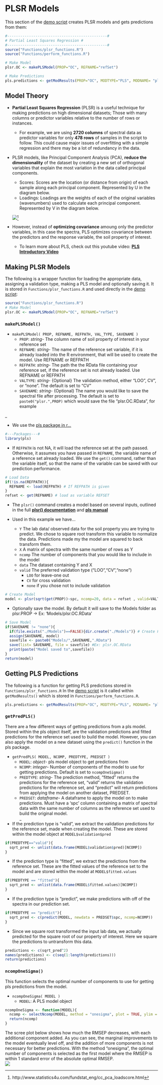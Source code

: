 # PLSR Models
This section of the [demo script](https://whrc.github.io/Soil-Predictions-MIR/getting-started.html#demo-script) creates PLSR models and gets predictions from them:    
```r
#----------------------------------------------#
# Partial Least Squares Regression #
#----------------------------------------------#
source("Functions/plsr_functions.R")
source("Functions/perform_functions.R")

# Make Model
plsr.OC <- makePLSModel(PROP="OC", REFNAME="refSet")

# Make Predictions
pls.predictions <- getModResults(PROP="OC", MODTYPE="PLS", MODNAME= "plsr.OC", PREDNAME= "predSet")
```

## Model Theory {-}
* **Partial Least Squares Regression** (PLSR) is a useful technique for making predictions on high dimensional datasets; Those with many columns or predictor variables relative to the number of rows or instances.     
    + For example, we are using **2720 columns** of spectral data as predictor variables for only **478 rows** of samples in the script to follow. This could cause major issues of overfitting with a simple regression and there may be a lot of redundancy in the data.    
    
* PLSR models, like Principal Component Analysis (PCA), **reduce the dimensionality** of the dataset by creating a new set of orthogonal variables that explain the most variation in the data called principal components.
    + Scores: Scores are the location (or distance from origin) of each sample along each principal component. Represented by U in the diagram below.
    + Loadings: Loadings are the weights of each of the original variables (wavenumbers) used to calculate each principal component. Represented by V in the diagram below.
    
  ![](images/pls_theory.png)^[http://www.statistics4u.com/fundstat_eng/cc_pca_loadscore.html]

* However, instead of **optimizing covariance** amoung only the predictor variables, in this case the spectra, PLS optimizes covariance between the predictors and the response variable, the soil property of interest.    
    + To learn more about PLS, check out this youtube video: [**PLS Introductory Video**]("https://www.youtube.com/watch?v=AxmqUKYeD-U")    

<!-- These come in the form of scores and loadings {explain contrast with PCA} -->   
<!--vocab: orthogonal, high dimensional, latent variables- have links to define orthogonal-->

## Making PLSR Models {-}
The following is a wrapper function for loading the appropriate data, assigning a validation type, making a PLS model and optionally saving it. It is stored in `Functions/plsr_functions.R` and used directly in the [demo script](https://whrc.github.io/Soil-Predictions-MIR/getting-started.html#demo-script):  

```r
source("Functions/plsr_functions.R")
# Make Model
plsr.OC <- makePLSModel(PROP="OC", REFNAME="refSet")
```


### `makePLSModel()` {-}

* `makePLSModel( PROP, REFNAME, REFPATH, VAL_TYPE, SAVENAME )`
    + `PROP`: *string*- The column name of soil property of interest in your reference set
    + `REFNAME`: *string*- The name of the reference set variable, if it is already loaded into the R environment, that will be used to create the model. Use REFNAME or REFPATH
    + `REFPATH`: *string*- The path the the RData file containing your reference set, if the reference set is not already loaded. Use REFNAME or REFPATH
    + `VALTYPE`: *string*- {Optional} The validation method, either "LOO", CV", or "none". The default is set to "CV"
    + `SAVENAME`: *string*- {Optional} The name you would like to save the spectral file after processing. The default is set to `paste0("plsr.",PROP)` which would save the file "plsr.OC.RData", for example
    
_

* We use the [pls package in r...](https://cran.r-project.org/web/packages/pls/vignettes/pls-manual.pdf)    

```r
#---Packages---#
library(pls)
```

* If `REFPATH` is not NA, it will load the reference set at the path passed. Otherwise, it assumes you have passed in `REFNAME`, the variable name of a reference set already loaded. We use the `get()` command, rather than the variable itself, so that the name of the variable can be saved with our prediction performance.    

```r
# Load Data
if(!is.na(REFPATH)){
  REFNAME <- load(REFPATH) # If REFPATH is given
}
refset <- get(REFNAME) # load as variable REFSET
```

* The `plsr()` command creates a model based on several inputs, outlined in the 
full [**plsr() documentation**](https://www.rdocumentation.org/packages/pls/versions/2.7-2/topics/mvr) and [**pls manual**](https://cran.r-project.org/web/packages/pls/pls.pdf)

* Used in this example we have...
    + `Y` The lab data/ observed data for the soil property you are trying to predict. We chose to square root transform this variable to normalize the data. Predictions made my the model are squared to back transform them.  
    + `X` A matrix of spectra with the same number of rows as Y  
    + `ncomp` The number of components that you would like to include in the model  
    + `data` The dataset containing Y and X  
    + `valid` The preferred validation type ("LOO","CV","none") 
        + `LOO` for leave-one out
        + `CV` for cross validation
        + `none` if you chose not to include validation     
        
```r
# Create Model
model <- plsr(sqrt(get(PROP))~spc, ncomp=20, data = refset , valid=VALTYPE)
```

* Optionally save the model. By default it will save to the Models folder as plsr.PROP -> Ex: 'Models/plsr.OC.RData'    

```r
# Save Model
if(SAVENAME != "none"){
  if(file.exists("./Models")==FALSE){dir.create("./Models")} # Create Folder to Save Models
  assign(SAVENAME, model)
  savefile <- paste0("Models/",SAVENAME,".RData")
  save(list= SAVENAME, file = savefile) #Ex: plsr.OC.RData
  print(paste("Model saved to",savefile))
}
return(model)
```

## Getting PLS Predictions {-}
The following is a function for getting PLS predictions stored in `Functions/plsr_functions.R` In the [demo script](https://whrc.github.io/Soil-Predictions-MIR/getting-started.html#demo-script) is it called within `getModResults()` which is stored in `Functions/perform_functions.R`. 

```r
pls.predictions <- getModResults(PROP="OC", MODTYPE="PLS", MODNAME= "plsr.OC", PREDNAME= "predSet")
```

### `getPredPLS()` {-}
There are a few different ways of getting predictions from a pls model. Stored within the pls object itself, are the validation predictions and fitted predictions for the reference set used to build the model. However, you can also apply the model on a new dataset using the `predict()` function in the pls package.    

* `getPredPLS( MODEL, NCOMP, PREDTYPE, PREDSET )`
    + `MODEL`: *object*- pls model object to get predictions from
    + `NCOMP`: *integer*- Number of components of the model to use for getting predictions. Default is set to `ncompOneSigma()`
    + `PREDTYPE`: *string*- The prediction method, "fitted" returns the predictions for the reference set, "valid" returns the validation predictions for the reference set, and "predict" will return predictions from applying the model on another dataset, PREDSET.       
    + `PREDSET`: *dataframe*- A dataframe to apply the model on to make predictions. Must have a 'spc' column containing a matrix of spectral data with the same number of columns as the reference set used to build the original model.    
_

* If the prediction type is "valid", we extract the validation predictions for the reference set, made when creating the model. These are stored within the model object at `MODEL$validation$pred`
```r
if(PREDTYPE=="valid"){
  sqrt_pred <- unlist(data.frame(MODEL$validation$pred)[NCOMP])
}
```

* If the prediction type is "fitted", we extract the predictions from the reference set. These are the fitted values of the reference set to the model and are stored within the model at `MODEL$fitted.values`
```r
if(PREDTYPE == "fitted"){
  sqrt_pred <- unlist(data.frame(MODEL$fitted.values)[NCOMP])
}
```

* If the prediction type is "predict", we make predictions with off of the spectra in our prediction set. 
```r
if(PREDTYPE == "predict"){
  sqrt_pred <- c(predict(MODEL, newdata = PREDSET$spc, ncomp=NCOMP))
}
```

* Since we square root transformed the input lab data, we actually predicted for the square root of our property of interest. Here we square the predictions to untransform this data.    
```r
predictions <- c(sqrt_pred^2)
names(predictions) <- c(seq(1:length(predictions)))
return(predictions)
```

### `ncompOneSigma()` {-} 
This function selects the optimal number of components to use for getting pls predictions from the model.    

* `ncompOneSigma( MODEL )`
    + `MODEL`: A PLS model object   
    
    
```r
ncompOneSigma <- function(MODEL){
  ncomp <- selectNcomp(MODEL, method = "onesigma", plot = TRUE, ylim = c(0, 50))
  return(ncomp)
}
```

The scree plot below shows how much the RMSEP decreases, with each additional component added. As you can see, the marginal improvements to the model eventually level off, and the addition of more components is not necessary for better predictions. With the method "onesigma", the optimal number of components is selected as the first model where the RMSEP is within 1 standard error of the absolute optimal RMSEP.   
![](images/scree-plot.png)

<!-- #----------------Optional Functions------------------#

# Get Sample ID

getSampleID <- function(PROPERTY, PREDTYPE, PREDSET=NULL, REFSET=NULL){
  if(PREDTYPE == "predict"){
    sample_id <- data.frame(PREDSET$sample_id)
  }
  else{ # If predtype is "valid" or "fitted"
    sample_id <- data.frame(REFSET$sample_id)
  }
  names(sample_id) <- c("sample_id")
  return(sample_id)
}


# Get Lab Data

getLabPLS<- function(MODEL, PREDTYPE="fitted", PREDSET=NULL, PROP=NULL){

  # Extract Lab Data
  if(PREDTYPE=="predict"){
    lab_data <- c(PREDSET[,PROP])
  }else{
    Y_name <- names(MODEL$model)[1]
    print(Y_name)
    sqrt_lab <- eval(parse( text=paste0("MODEL$model$`", Y_name,"`")))
    #lab_data <- data.frame(MODEL$model$`sqrt(get(property))`^2)
    lab_data <- c(sqrt_lab)^2
  }

  return(lab_data)
}


# Get PLS Model Coefficients

getPLSCoefs <- function(MODEL, PROP, NCOMP){
  beta_coeff <- data.frame(MODEL$coefficients)[NCOMP]
  return(beta_coeff)
}
-->
